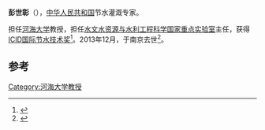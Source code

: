 '''彭世彰'''（{{bd|1959年|9月|2013年|12月15日|catIdx=Peng}}），[[中华人民共和国|中华人民共和国]]节水灌溉专家。

担任[[河海大学|河海大学]]教授，担任[[水文水资源与水利工程科学国家重点实验室|水文水资源与水利工程科学国家重点实验室]]主任，获得[[ICID国际节水技术奖|ICID国际节水技术奖]]<ref>{{cite news|title=彭世彰：以水为伴二十年|url=http://news.sina.com.cn/e/2005-10-27/07537282044s.shtml|accessdate=2014-02-12|newspaper=新浪網|archive-date=2016-03-04|archive-url=https://web.archive.org/web/20160304093736/http://news.sina.com.cn/e/2005-10-27/07537282044s.shtml}}</ref>。2013年12月，于南京去世<ref>{{cite news|title=彭世彰教授的逝世 一个科学巨星的陨落|url=http://gaokao.eol.cn/jiangsu_5665/20140114/t20140114_1063975.shtml|accessdate=2014-02-12|newspaper=光明日报|archive-date=2014-02-22|archive-url=https://web.archive.org/web/20140222155621/http://gaokao.eol.cn/jiangsu_5665/20140114/t20140114_1063975.shtml}}</ref>。

==参考==
{{reflist}}
[[Category:河海大学教授|Category:河海大学教授]]
